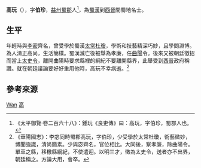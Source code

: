 '''高玩'''（{{bd|3世紀||3世紀|catIdx=G}}），字'''伯珍'''，[[益州|益州]][[蜀郡|蜀郡]]人<ref>《太平御覽·卷二百六十八》：鍾玩《良吏傳》曰︰高玩，字伯珍，蜀郡人也。</ref>，為[[蜀漢|蜀漢]]到[[西晉|西晉]]間蜀地名士。

==生平==
年輕時與[[李密_(西晋)|李密]]齊名，曾受學於蜀漢[[太常|太常]][[杜瓊|杜瓊]]，學術和技藝精深巧妙，且學問淵博。為人清正高尚，生活簡樸。蜀漢滅亡後被舉為孝廉，任[[曲陽|曲陽]]令。後來又被朝廷徵招而當上[[太史令|太史令]]，離開曲陽時要求縣裡的綱紀不要離開縣界，此舉受到[[西晉|西晉]]政府稱讚。就在朝廷議論要好好重用他時，高玩不幸病逝。<ref>《華陽國志》：李宓同時蜀郡高玩，字伯珍，少受學於太常杜瓊，術藝微妙，博聞強識，清尚簡素。少與宓齊名，官位相比。大同後，察孝廉，除曲陽令。單車之縣，移檄縣綱紀，不使遣迎。以明三才，徵為太史令，送者亦不出界，朝廷稱之。方論大用，會卒。 </ref>

==參考來源== 
{{reflist}}
{{三國人物小作品}}
[[Category:高姓|Wan]]
[[Category:蜀漢政治人物|高]]